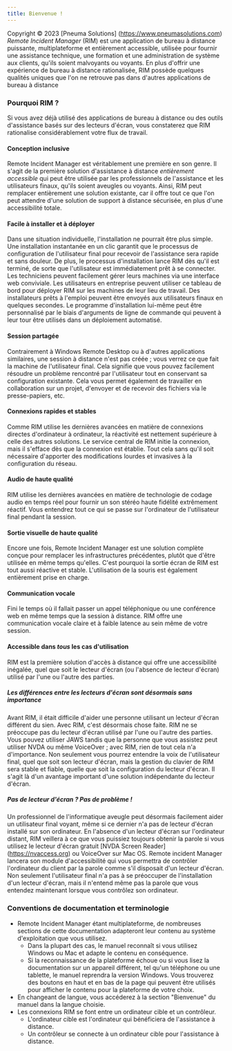 ```yaml
---
title: Bienvenue !
---
```


Copyright © 2023 [Pneuma Solutions] (https://www.pneumasolutions.com)  
*Remote Incident Manager* (RIM) est une application de bureau à distance puissante, multiplateforme et entièrement accessible, utilisée pour fournir une assistance technique, une formation et une administration de système aux clients, qu'ils soient malvoyants ou voyants. En plus d'offrir une expérience de bureau à distance rationalisée, RIM possède quelques qualités uniques que l'on ne retrouve pas dans d'autres applications de bureau à distance

### Pourquoi RIM ?
Si vous avez déjà utilisé des applications de bureau à distance ou des outils d'assistance basés sur des lecteurs d'écran, vous constaterez que RIM rationalise considérablement votre flux de travail.
#### Conception inclusive
Remote Incident Manager est véritablement une première en son genre. Il s'agit de la première solution d'assistance à distance *entièrement accessible* qui peut être utilisée par les professionnels de l'assistance et les utilisateurs finaux, qu'ils soient aveugles ou voyants. Ainsi, RIM peut remplacer entièrement une solution existante, car il offre tout ce que l'on peut attendre d'une solution de support à distance sécurisée, en plus d'une accessibilité totale.
#### Facile à installer et à déployer
Dans une situation individuelle, l'installation ne pourrait être plus simple. Une installation instantanée en un clic garantit que le processus de configuration de l'utilisateur final pour recevoir de l'assistance sera rapide et sans douleur. De plus, le processus d'installation lance RIM dès qu'il est terminé, de sorte que l'utilisateur est immédiatement prêt à se connecter.
Les techniciens peuvent facilement gérer leurs machines via une interface web conviviale. Les utilisateurs en entreprise peuvent utiliser ce tableau de bord pour déployer RIM sur les machines de leur lieu de travail. Des installateurs prêts à l'emploi peuvent être envoyés aux utilisateurs finaux en quelques secondes. Le programme d'installation lui-même peut être personnalisé par le biais d'arguments de ligne de commande qui peuvent à leur tour être utilisés dans un déploiement automatisé.
#### Session partagée
Contrairement à Windows Remote Desktop ou à d'autres applications similaires, une session à distance n'est pas créée ; vous verrez ce que fait la machine de l'utilisateur final. Cela signifie que vous pouvez facilement résoudre un problème rencontré par l'utilisateur tout en conservant sa configuration existante. Cela vous permet également de travailler en collaboration sur un projet, d'envoyer et de recevoir des fichiers via le presse-papiers, etc.
#### Connexions rapides et stables
Comme RIM utilise les dernières avancées en matière de connexions directes d'ordinateur à ordinateur, la réactivité est nettement supérieure à celle des autres solutions. Le service central de RIM initie la connexion, mais il s'efface dès que la connexion est établie. Tout cela sans qu'il soit nécessaire d'apporter des modifications lourdes et invasives à la configuration du réseau.
#### Audio de haute qualité
RIM utilise les dernières avancées en matière de technologie de codage audio en temps réel pour fournir un son stéréo haute fidélité extrêmement réactif. Vous entendrez tout ce qui se passe sur l'ordinateur de l'utilisateur final pendant la session.
#### Sortie visuelle de haute qualité
Encore une fois, Remote Incident Manager est une solution complète conçue pour remplacer les infrastructures précédentes, plutôt que d'être utilisée en même temps qu'elles. C'est pourquoi la sortie écran de RIM est tout aussi réactive et stable. L'utilisation de la souris est également entièrement prise en charge.
#### Communication vocale
Fini le temps où il fallait passer un appel téléphonique ou une conférence web en même temps que la session à distance. RIM offre une communication vocale claire et à faible latence au sein même de votre session.
#### Accessible dans *tous* les cas d'utilisation
RIM est la première solution d'accès à distance qui offre une accessibilité inégalée, quel que soit le lecteur d'écran (ou l'absence de lecteur d'écran) utilisé par l'une ou l'autre des parties.
##### Les différences entre les lecteurs d'écran sont désormais sans importance
Avant RIM, il était difficile d'aider une personne utilisant un lecteur d'écran différent du sien. Avec RIM, c'est désormais chose faite. RIM ne se préoccupe pas du lecteur d'écran utilisé par l'une ou l'autre des parties. Vous pouvez utiliser JAWS tandis que la personne que vous assistez peut utiliser NVDA ou même VoiceOver ; avec RIM, rien de tout cela n'a d'importance. Non seulement vous pourrez entendre la voix de l'utilisateur final, quel que soit son lecteur d'écran, mais la gestion du clavier de RIM sera stable et fiable, quelle que soit la configuration du lecteur d'écran. Il s'agit là d'un avantage important d'une solution indépendante du lecteur d'écran.
##### Pas de lecteur d'écran ? Pas de problème !
Un professionnel de l'informatique aveugle peut désormais facilement aider un utilisateur final voyant, même si ce dernier n'a pas de lecteur d'écran installé sur son ordinateur. En l'absence d'un lecteur d'écran sur l'ordinateur distant, RIM veillera à ce que vous puissiez toujours obtenir la parole si vous utilisez le lecteur d'écran gratuit [NVDA Screen Reader] (https://nvaccess.org) ou VoiceOver sur Mac OS. Remote incident Manager lancera son module d'accessibilité qui vous permettra de contrôler l'ordinateur du client par la parole comme s'il disposait d'un lecteur d'écran. Non seulement l'utilisateur final n'a pas à se préoccuper de l'installation d'un lecteur d'écran, mais il n'entend même pas la parole que vous entendez maintenant lorsque vous contrôlez son ordinateur.
### Conventions de documentation et terminologie
* Remote Incident Manager étant multiplateforme, de nombreuses sections de cette documentation adapteront leur contenu au système d'exploitation que vous utilisez.
    * Dans la plupart des cas, le manuel reconnaît si vous utilisez Windows ou Mac et adapte le contenu en conséquence.
    * Si la reconnaissance de la plateforme échoue ou si vous lisez la documentation sur un appareil différent, tel qu'un téléphone ou une tablette, le manuel reprendra la version Windows. Vous trouverez des boutons en haut et en bas de la page qui peuvent être utilisés pour afficher le contenu pour la plateforme de votre choix.
* En changeant de langue, vous accéderez à la section "Bienvenue" du manuel dans la langue choisie.
* Les connexions RIM se font entre un ordinateur cible et un contrôleur.
    * L'ordinateur cible est l'ordinateur qui bénéficiera de l'assistance à distance.
    * Un contrôleur se connecte à un ordinateur cible pour l'assistance à distance.
